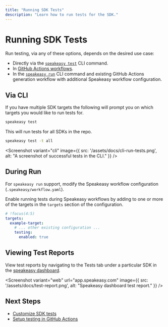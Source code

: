 ```yaml
---
title: "Running SDK Tests"
description: "Learn how to run tests for the SDK."
---
```




# Running SDK Tests

Run testing, via any of these options, depends on the desired use case:

- Directly via the [`speakeasy test`](/docs/speakeasy-reference/cli/test) CLI command.
- In [GitHub Actions workflows](/docs/sdk-testing/github-actions).
- In the [`speakeasy run`](/docs/speakeasy-reference/cli/run) CLI command and existing GitHub Actions generation workflow with additional Speakeasy workflow configuration.

## Via CLI

If you have multiple SDK targets the following will prompt you on which targets you would like to run tests for.
```bash
speakeasy test
```

This will run tests for all SDKs in the repo.
```bash
speakeasy test -t all
```

<Screenshot 
  variant="cli"
  image={{
    src: '/assets/docs/cli-run-tests.png',
    alt: "A screenshot of successful tests in the CLI."
  }}
/>

## During Run

For `speakeasy run` support, modify the Speakeasy workflow configuration (`.speakeasy/workflow.yaml`).

Enable running tests during Speakeasy workflows by adding to one or more of the targets in the  `targets` section of the configuration.

```yaml
# !focus(4:5)
targets:
  example-target:
    # ... other existing configuration ...
    testing:
      enabled: true
```

## Viewing Test Reports

View test reports by navigating to the Tests tab under a particular SDK in the [speakeasy dashboard](https://app.speakeasy.com/).

<Screenshot
  variant="web"
  url="app.speakeasy.com"
  image={{
    src: '/assets/docs/test-report.png',
    alt: "Speakeasy dashboard test report."
  }}
/>

## Next Steps

- [Customize SDK tests](/docs/sdk-testing/customizing-sdk-tests)
- [Setup testing in GitHub Actions](/docs/sdk-testing/github-actions)
